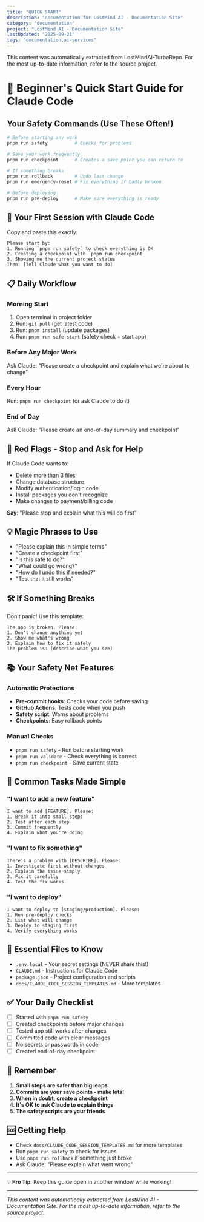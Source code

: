```yaml
---
title: "QUICK START"
description: "documentation for LostMind AI - Documentation Site"
category: "documentation"
project: "LostMind AI - Documentation Site"
lastUpdated: "2025-09-21"
tags: "documentation,ai-services"
---
```


<Info>
This content was automatically extracted from LostMindAI-TurboRepo.
For the most up-to-date information, refer to the source project.
</Info>

# 🚀 Beginner's Quick Start Guide for Claude Code

## Your Safety Commands (Use These Often!)

```bash
# Before starting any work
pnpm run safety          # Checks for problems

# Save your work frequently  
pnpm run checkpoint      # Creates a save point you can return to

# If something breaks
pnpm run rollback        # Undo last change
pnpm run emergency-reset # Fix everything if badly broken

# Before deploying
pnpm run pre-deploy      # Make sure everything is ready
```

## 🎯 Your First Session with Claude Code

Copy and paste this exactly:

```
Please start by:
1. Running `pnpm run safety` to check everything is OK
2. Creating a checkpoint with `pnpm run checkpoint`
3. Showing me the current project status
Then: [Tell Claude what you want to do]
```

## 📋 Daily Workflow

### Morning Start
1. Open terminal in project folder
2. Run: `git pull` (get latest code)
3. Run: `pnpm install` (update packages)
4. Run: `pnpm run safe-start` (safety check + start app)

### Before Any Major Work
Ask Claude: "Please create a checkpoint and explain what we're about to change"

### Every Hour
Run: `pnpm run checkpoint` (or ask Claude to do it)

### End of Day
Ask Claude: "Please create an end-of-day summary and checkpoint"

## 🚨 Red Flags - Stop and Ask for Help

If Claude Code wants to:
- Delete more than 3 files
- Change database structure
- Modify authentication/login code  
- Install packages you don't recognize
- Make changes to payment/billing code

**Say**: "Please stop and explain what this will do first"

## 💡 Magic Phrases to Use

- "Please explain this in simple terms"
- "Create a checkpoint first"
- "Is this safe to do?"
- "What could go wrong?"
- "How do I undo this if needed?"
- "Test that it still works"

## 🛠️ If Something Breaks

Don't panic! Use this template:

```
The app is broken. Please:
1. Don't change anything yet
2. Show me what's wrong
3. Explain how to fix it safely
The problem is: [describe what you see]
```

## 📚 Your Safety Net Features

### Automatic Protections
- **Pre-commit hooks**: Checks your code before saving
- **GitHub Actions**: Tests code when you push
- **Safety script**: Warns about problems
- **Checkpoints**: Easy rollback points

### Manual Checks
- `pnpm run safety` - Run before starting work
- `pnpm run validate` - Check everything is correct
- `pnpm run checkpoint` - Save current state

## 🎯 Common Tasks Made Simple

### "I want to add a new feature"
```
I want to add [FEATURE]. Please:
1. Break it into small steps
2. Test after each step
3. Commit frequently
4. Explain what you're doing
```

### "I want to fix something"
```
There's a problem with [DESCRIBE]. Please:
1. Investigate first without changes
2. Explain the issue simply
3. Fix it carefully
4. Test the fix works
```

### "I want to deploy"
```
I want to deploy to [staging/production]. Please:
1. Run pre-deploy checks
2. List what will change
3. Deploy to staging first
4. Verify everything works
```

## 📖 Essential Files to Know

- `.env.local` - Your secret settings (NEVER share this!)
- `CLAUDE.md` - Instructions for Claude Code
- `package.json` - Project configuration and scripts
- `docs/CLAUDE_CODE_SESSION_TEMPLATES.md` - More templates

## ✅ Your Daily Checklist

- [ ] Started with `pnpm run safety`
- [ ] Created checkpoints before major changes
- [ ] Tested app still works after changes
- [ ] Committed code with clear messages
- [ ] No secrets or passwords in code
- [ ] Created end-of-day checkpoint

## 🚀 Remember

1. **Small steps are safer than big leaps**
2. **Commits are your save points - make lots!**
3. **When in doubt, create a checkpoint**
4. **It's OK to ask Claude to explain things**
5. **The safety scripts are your friends**

## 🆘 Getting Help

- Check `docs/CLAUDE_CODE_SESSION_TEMPLATES.md` for more templates
- Run `pnpm run safety` to check for issues
- Use `pnpm run rollback` if something just broke
- Ask Claude: "Please explain what went wrong"

---

💡 **Pro Tip**: Keep this guide open in another window while working!

---
*This content was automatically extracted from LostMind AI - Documentation Site. For the most up-to-date information, refer to the source project.*
